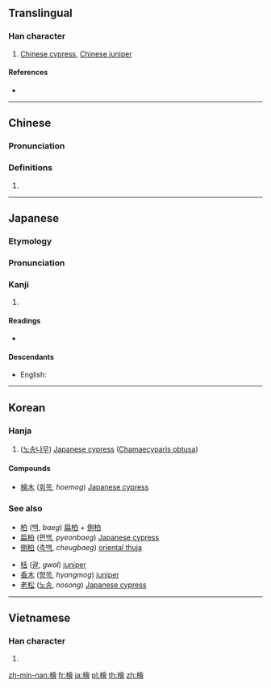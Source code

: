 {{also|栝|桧}}
==Translingual==

===Han character===
{{Han char|rn=75|rad=木|as=13|sn=17|four=48966|canj=DOMA|ids=⿰木會}}

# [[Chinese cypress]], [[Chinese juniper]]

====References====
* {{Han ref|kx=0557.110|dkj=15676|dj=0946.180|hdz=21303.040|uh=6A9C|ud=27292|bh=C0CC|bd=49356}}

----

==Chinese==
{{zh-forms|s=桧}}

===Pronunciation===
{{zh-pron
|m=guì,kuài,huì
|c=kui2
|mc=y
|oc=y
|ma=
|cat=pn
}}

===Definitions===
# {{rfdef|lang=zh}}

----

==Japanese==

===Etymology===
{{rfe|lang=ja}}

===Pronunciation===
{{rfp|lang=ja|Also, how was this pronounced in the eighteenth century? Anything like {{IPAchar|[ɸinoki]}}? Cf. the English {{m|en|finoki}}.}}

===Kanji===
{{ja-kanji|grade=|rs=木13}}

# {{defn|lang=ja|sort=木13}}

====Readings====
* {{ja-readings|on=[[かい]] (kai)|kun=[[ひのき]] (hinoki)}}

====Descendants====
* English: {{l|en|hinoki}}

----

==Korean==

===Hanja===
{{ko-hanja|hangeul=[[회]], [[괄]]|eumhun=|rv=hoe, gwal|mr=hoe, kwal|y=hoy, kwal}}

# ([[노송]][[나무]]) [[Japanese cypress]] ([[w:Chamaecyparis obtusa|Chamaecyparis obtusa]])

====Compounds====
* [[檜木]] ([[회목]], ''hoemog'') [[Japanese cypress]]

===See also===
{{top2}}
* [[柏]] ([[백]], ''baeg'') [[扁柏]] + [[側柏]]
* [[扁柏]] ([[편백]], ''pyeonbaeg'') [[Japanese cypress]]
* [[側柏]] ([[측백]], ''cheugbaeg'') [[oriental thuja]]
{{mid2}}
* [[栝]] ([[괄]], ''gwal'') [[juniper]]
* [[香木]] ([[향목]], ''hyangmog'') [[juniper]]
* [[老松]] ([[노송]], ''nosong'') [[Japanese cypress]]
{{bottom}}

----

==Vietnamese==

===Han character===
{{vi-readings|rs=木13| hanviet = cối}}

# {{defn|lang=vi|sort=木13}}

[[zh-min-nan:檜]]
[[fr:檜]]
[[ja:檜]]
[[pl:檜]]
[[th:檜]]
[[zh:檜]]